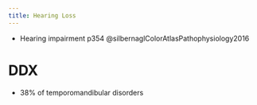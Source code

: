 ```yaml
---
title: Hearing Loss
---
```


::: {.callout title="Reading list"}

- Hearing impairment p354 @silbernaglColorAtlasPathophysiology2016

:::

# DDX

- 38% of temporomandibular disorders